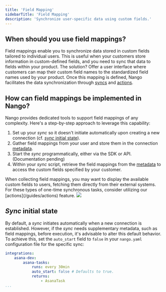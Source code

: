 ```yaml
---
title: 'Field Mapping'
sidebarTitle: 'Field Mapping'
description: 'Synchronize user-specific data using custom fields.'
---
```


## When should you use field mappings?

Field mappings enable you to synchronize data stored in custom fields tailored to individual users. This is useful when your customers store information in custom-defined fields, and you need to sync that data to fields within your product. The solution? Offer a user interface where customers can map their custom field names to the standardized field names used by your product. Once this mapping is defined, Nango facilitates the data synchronization through [syncs](/guides/sync) and [actions](/guides/action).

## How can field mappings be implemented in Nango?

Nango provides dedicated tools to support field mappings of any complexity. Here's a step-by-step approach to leverage this capability:

1. Set up your _sync_ so it doesn't initiate automatically upon creating a new connection (cf. [_sync_ initial state](/guides/field-mapping#sync-initial-state)).
2. Gather field mappings from your user and store them in the connection [metadata](/guides/oauth#storing-custom-metadata-per-connection).
3. Start the _sync_ programmatically, either via the SDK or API. (Documentation pending)
4. Within your _sync_ script, retrieve the field mappings from the [metadata](/guides/oauth#storing-custom-metadata-per-connection) to access the custom fields specified by your customer.

<Tip>
When collecting field mappings, you may want to display the available custom fields to users, fetching them directly from their external systems. For these types of one-time synchronous tasks, consider utilizing our [actions](/guides/actions) feature.
</Tip>

<Frame caption="Field mapping flow in Nango">
  <img src="/images/field-mapping-diagram.png" />
</Frame>

## _Sync_ initial state

By default, a _sync_ initiates automatically when a new connection is established. However, if the _sync_ needs supplementary metadata, such as field mappings, before execution, it's advisable to alter this default behavior. To achieve this, set the `auto_start` field to `false` in your `nango.yaml` configuration file for the specific sync:

```yaml nango.yaml
integrations:
	asana-dev: 
		asana-tasks: 
			runs: every 30min 
            auto_start: false # Defaults to true.
			returns:
				- AsanaTask
...
```